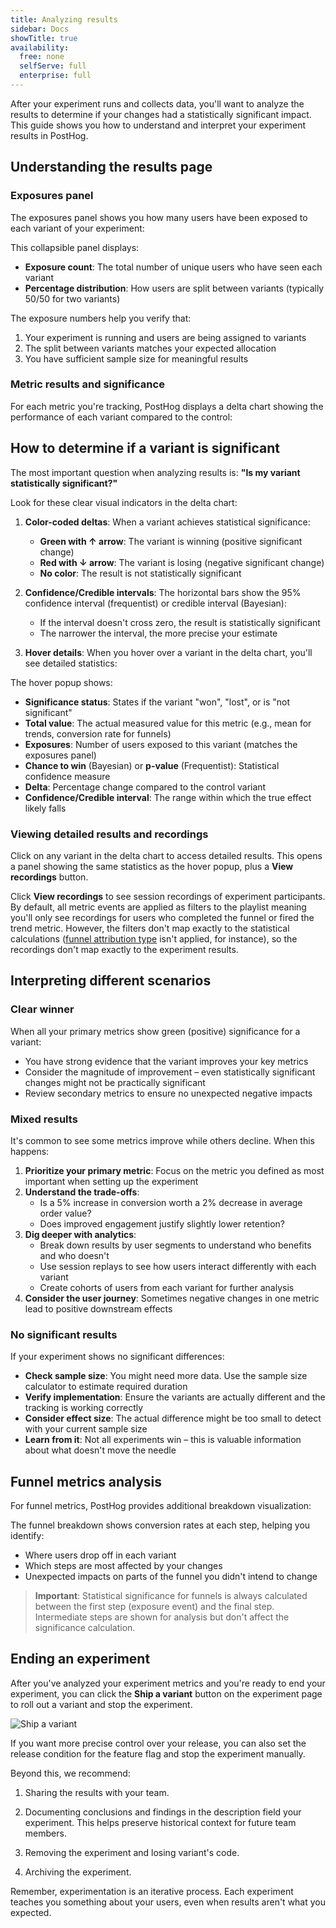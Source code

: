 ```yaml
---
title: Analyzing results
sidebar: Docs
showTitle: true
availability:
  free: none
  selfServe: full
  enterprise: full
---
```




After your experiment runs and collects data, you'll want to analyze the results to determine if your changes had a statistically significant impact. This guide shows you how to understand and interpret your experiment results in PostHog.

## Understanding the results page

### Exposures panel

The exposures panel shows you how many users have been exposed to each variant of your experiment:

<ProductScreenshot
    imageLight={ExposuresPanelLight} 
    imageDark={ExposuresPanelDark}
    alt="Experiment exposures panel showing user distribution across variants" 
    classes="rounded"
/>

This collapsible panel displays:
- **Exposure count**: The total number of unique users who have seen each variant
- **Percentage distribution**: How users are split between variants (typically 50/50 for two variants)

The exposure numbers help you verify that:
1. Your experiment is running and users are being assigned to variants
2. The split between variants matches your expected allocation
3. You have sufficient sample size for meaningful results

### Metric results and significance

For each metric you're tracking, PostHog displays a delta chart showing the performance of each variant compared to the control:

<ProductScreenshot
    imageLight={DeltaChartLight} 
    imageDark={DeltaChartDark}
    alt="Delta chart showing experiment results with confidence intervals" 
    classes="rounded"
/>

## How to determine if a variant is significant

The most important question when analyzing results is: **"Is my variant statistically significant?"**

Look for these clear visual indicators in the delta chart:

1. **Color-coded deltas**: When a variant achieves statistical significance:
   - **Green with ↑ arrow**: The variant is winning (positive significant change)
   - **Red with ↓ arrow**: The variant is losing (negative significant change)
   - **No color**: The result is not statistically significant

2. **Confidence/Credible intervals**: The horizontal bars show the 95% confidence interval (frequentist) or credible interval (Bayesian):
   - If the interval doesn't cross zero, the result is statistically significant
   - The narrower the interval, the more precise your estimate

3. **Hover details**: When you hover over a variant in the delta chart, you'll see detailed statistics:

<ProductScreenshot
    imageLight={DeltaChartHoverLight} 
    imageDark={DeltaChartHoverDark}
    classes="max-w-40"
    alt="Detailed statistics shown when hovering over a variant" 
    classes="rounded"
/>

The hover popup shows:
- **Significance status**: States if the variant "won", "lost", or is "not significant"
- **Total value**: The actual measured value for this metric (e.g., mean for trends, conversion rate for funnels)
- **Exposures**: Number of users exposed to this variant (matches the exposures panel)
- **Chance to win** (Bayesian) or **p-value** (Frequentist): Statistical confidence measure
- **Delta**: Percentage change compared to the control variant
- **Confidence/Credible interval**: The range within which the true effect likely falls

### Viewing detailed results and recordings

Click on any variant in the delta chart to access detailed results. This opens a panel showing the same statistics as the hover popup, plus a **View recordings** button.

Click **View recordings** to see session recordings of experiment participants. By default, all metric events are applied as filters to the playlist meaning you'll only see recordings for users who completed the funnel or fired the trend metric. However, the filters don't map exactly to the statistical calculations ([funnel attribution type](/docs/product-analytics/funnels#attribution-types) isn't applied, for instance), so the recordings don't map exactly to the experiment results.

## Interpreting different scenarios

### Clear winner

When all your primary metrics show green (positive) significance for a variant:
- You have strong evidence that the variant improves your key metrics
- Consider the magnitude of improvement – even statistically significant changes might not be practically significant
- Review secondary metrics to ensure no unexpected negative impacts

### Mixed results

It's common to see some metrics improve while others decline. When this happens:

1. **Prioritize your primary metric**: Focus on the metric you defined as most important when setting up the experiment
2. **Understand the trade-offs**: 
   - Is a 5% increase in conversion worth a 2% decrease in average order value?
   - Does improved engagement justify slightly lower retention?
3. **Dig deeper with analytics**:
   - Break down results by user segments to understand who benefits and who doesn't
   - Use session replays to see how users interact differently with each variant
   - Create cohorts of users from each variant for further analysis
4. **Consider the user journey**: Sometimes negative changes in one metric lead to positive downstream effects

### No significant results

If your experiment shows no significant differences:
- **Check sample size**: You might need more data. Use the sample size calculator to estimate required duration
- **Verify implementation**: Ensure the variants are actually different and the tracking is working correctly
- **Consider effect size**: The actual difference might be too small to detect with your current sample size
- **Learn from it**: Not all experiments win – this is valuable information about what doesn't move the needle

## Funnel metrics analysis

For funnel metrics, PostHog provides additional breakdown visualization:

<ProductScreenshot
    imageLight={FunnelBreakdownLight} 
    imageDark={FunnelBreakdownDark}
    alt="Funnel breakdown showing conversion at each step" 
    classes="rounded"
/>

The funnel breakdown shows conversion rates at each step, helping you identify:
- Where users drop off in each variant
- Which steps are most affected by your changes
- Unexpected impacts on parts of the funnel you didn't intend to change

> **Important**: Statistical significance for funnels is always calculated between the first step (exposure event) and the final step. Intermediate steps are shown for analysis but don't affect the significance calculation.

## Ending an experiment

After you've analyzed your experiment metrics and you're ready to end your experiment, you can click the **Ship a variant** button on the experiment page to roll out a variant and stop the experiment.

![Ship a variant](https://res.cloudinary.com/dmukukwp6/image/upload/Screenshot_2024_08_23_at_13_52_25_6c1cf85153.png)

If you want more precise control over your release, you can also set the release condition for the feature flag and stop the experiment manually.

Beyond this, we recommend:

1. Sharing the results with your team.

2. Documenting conclusions and findings in the description field your experiment. This helps preserve historical context for future team members.

3. Removing the experiment and losing variant's code.

4. Archiving the experiment.

Remember, experimentation is an iterative process. Each experiment teaches you something about your users, even when results aren't what you expected.